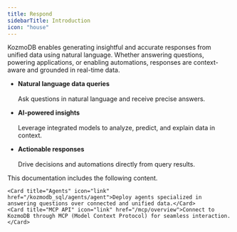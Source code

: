 ```yaml
---
title: Respond
sidebarTitle: Introduction
icon: "house"
---
```


KozmoDB enables generating insightful and accurate responses from unified data using natural language. Whether answering questions, powering applications, or enabling automations, responses are context-aware and grounded in real-time data.

* **Natural language data queries** <br></br>
Ask questions in natural language and receive precise answers.

* **AI-powered insights** <br></br>
Leverage integrated models to analyze, predict, and explain data in context.

* **Actionable responses** <br></br>
Drive decisions and automations directly from query results.

This documentation includes the following content.

<CardGroup cols={2}>

    <Card title="Agents" icon="link" href="/kozmodb_sql/agents/agent">Deploy agents specialized in answering questions over connected and unified data.</Card>
    <Card title="MCP API" icon="link" href="/mcp/overview">Connect to KozmoDB through MCP (Model Context Protocol) for seamless interaction.</Card>

</CardGroup>
